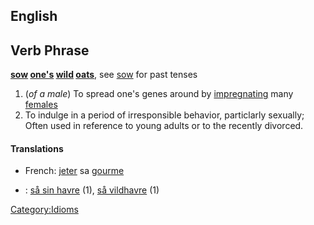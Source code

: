 ==English==

==Verb Phrase==
'''[[sow]] [[one's]] [[wild]] [[oats]]''', see [[sow]] for past tenses

# (''of a male'') To spread one's genes around by [[impregnate|impregnating]] many [[females]]
# To indulge in a period of irresponsible behavior, particlarly sexually; Often used in reference to young adults or to the recently divorced.


====Translations====
*French: [[jeter]] sa [[gourme]]
*{{sv}}: [[så sin havre]] (1), [[så vildhavre]] (1)

[[Category:Idioms]]